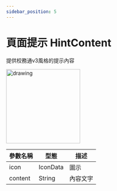 ```yaml
---
sidebar_position: 5
---
```


# 頁面提示 HintContent

提供校務通v3風格的提示內容

 <img src="images/widgets/hint_content.jpg" alt="drawing" width="200"/>

| 參數名稱                         | 型態                             | 描述                             |
| ------------------------------- | ------------------------------- | ------------------------------- |
| icon | IconData | 圖示 |
| content | String | 內容文字 |